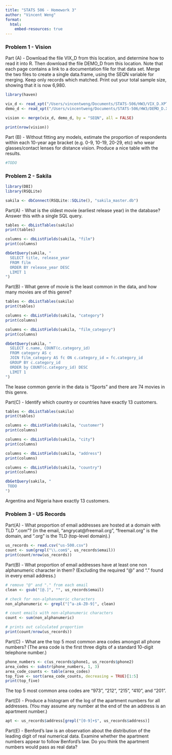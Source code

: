 ```yaml
---
title: "STATS 506 - Homework 3"
author: "Vincent Weng"
format:
  html:
    embed-resources: true
---
```


<h3>Problem 1 - Vision</h3>

Part (A) - Download the file VIX_D from this location, and determine how to read it into R. Then download the file DEMO_D from this location. Note that each page contains a link to a documentation file for that data set. Merge the two files to create a single data.frame, using the SEQN variable for merging. Keep only records which matched. Print out your total sample size, showing that it is now 6,980.
```r
library(haven)

vix_d <- read_xpt("/Users/vincentweng/Documents/STATS-506/HW3/VIX_D.XPT")
demo_d <- read_xpt("/Users/vincentweng/Documents/STATS-506/HW3/DEMO_D.XPT")

vision <- merge(vix_d, demo_d, by = "SEQN", all = FALSE)

print(nrow(vision))
```


Part (B) - Without fitting any models, estimate the proportion of respondents within each 10-year age bracket (e.g. 0-9, 10-19, 20-29, etc) who wear glasses/contact lenses for distance vision. Produce a nice table with the results.
```r
#TODO
```



<h3>Problem 2 - Sakila</h3>

```r
library(DBI)
library(RSQLite)

sakila <- dbConnect(RSQLite::SQLite(), "sakila_master.db")
```

Part(A) - What is the oldest movie (earliest release year) in the database? Answer this with a single SQL query.
```r
tables <- dbListTables(sakila)
print(tables)

columns <- dbListFields(sakila, "film")
print(columns)

dbGetQuery(sakila, "
  SELECT title, release_year
  FROM film
  ORDER BY release_year DESC
  LIMIT 1
")
```


Part(B) - What genre of movie is the least common in the data, and how many movies are of this genre?
```r
tables <- dbListTables(sakila)
print(tables)

columns <- dbListFields(sakila, "category")
print(columns)

columns <- dbListFields(sakila, "film_category")
print(columns)

dbGetQuery(sakila, "
  SELECT c.name, COUNT(c.category_id)
  FROM category AS c
  JOIN film_category AS fc ON c.category_id = fc.category_id
  GROUP BY c.category_id
  ORDER by COUNT(c.category_id) DESC
  LIMIT 1
")
```
The lease common genrie in the data is "Sports" and there are 74 movies in this genre.



Part(C) - Identify which country or countries have exactly 13 customers.
```r
tables <- dbListTables(sakila)
print(tables)

columns <- dbListFields(sakila, "customer")
print(columns)

columns <- dbListFields(sakila, "city")
print(columns)

columns <- dbListFields(sakila, "address")
print(columns)

columns <- dbListFields(sakila, "country")
print(columns)

dbGetQuery(sakila, "
 TODO
")
```
Argentina and Nigeria have exactly 13 customers.





<h3>Problem 3 - US Records</h3>

Part(A) - What proportion of email addresses are hosted at a domain with TLD “.com”? (in the email, “angrycat@freemail.org”, “freemail.org” is the domain, and “.org” is the TLD (top-level domain).)
```r
us_records <- read.csv("us-500.csv")
count <- sum(grepl("\\.com$", us_records$email))
print(count/nrow(us_records))
```


Part(B) - What proportion of email addresses have at least one non alphanumeric character in them? (Excluding the required “@” and “.” found in every email address.)
```r
# remove "@" and "." from each email
clean <- gsub("[@.]", "", us_records$email)

# check for non-alphanumeric characters
non_alphanumeric <- grepl("[^a-zA-Z0-9]", clean)

# count emails with non-alphanumeric characters
count <- sum(non_alphanumeric)

# prints out calculated proportion
print(count/nrow(us_records))
```


Part(C) - What are the top 5 most common area codes amongst all phone numbers? (The area code is the first three digits of a standard 10-digit telephone number.)
```r
phone_numbers <- c(us_records$phone1, us_records$phone2)
area_codes <- substr(phone_numbers, 1, 3)
area_code_counts <- table(area_codes)
top_five <- sort(area_code_counts, decreasing = TRUE)[1:5]
print(top_five)
```
The top 5 most common area codes are "973", "212", "215", "410", and "201".


Part(D) - Produce a histogram of the log of the apartment numbers for all addresses. (You may assume any number at the end of the an address is an apartment number.)
```r
apt <- us_records$address[grepl("[0-9]+$", us_records$address)]
```



Part(E) - Benford’s law is an observation about the distribution of the leading digit of real numerical data. Examine whether the apartment numbers appear to follow Benford’s law. Do you think the apartment numbers would pass as real data?
```r

```



